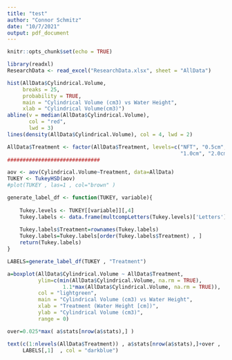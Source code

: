 ---
title: "test"
author: "Connor Schmitz"
date: "10/7/2021"
output: pdf_document
---

```{r setup, include=FALSE}
knitr::opts_chunk$set(echo = TRUE)
```

```{r}
library(readxl)
ResearchData <- read_excel("ResearchData.xlsx", sheet = "AllData")

hist(AllData$Cylindrical.Volume, 
     breaks = 25,
     probability = TRUE,
     main = "Cylindrical Volume (cm3) vs Water Height",
     xlab = "Cylindrical Volume(cm3)")
abline(v = median(AllData$Cylindrical.Volume),
       col = "red",
       lwd = 3)
lines(density(AllData$Cylindrical.Volume), col = 4, lwd = 2)


```

```{r}

AllData$Treatment <- factor(AllData$Treatment, levels=c("NFT", "0.5cm",
                                                        "1.0cm", "2.0cm"))
##############################

aov <- aov(Cylindrical.Volume~Treatment, data=AllData)
TUKEY <- TukeyHSD(aov)
#plot(TUKEY , las=1 , col="brown" )

generate_label_df <- function(TUKEY, variable){
    
    Tukey.levels <- TUKEY[[variable]][,4]
    Tukey.labels <- data.frame(multcompLetters(Tukey.levels)['Letters'])
    
    Tukey.labels$Treatment=rownames(Tukey.labels)
    Tukey.labels=Tukey.labels[order(Tukey.labels$Treatment) , ]
    return(Tukey.labels)
}

LABELS=generate_label_df(TUKEY , "Treatment")

a=boxplot(AllData$Cylindrical.Volume ~ AllData$Treatment,
          ylim=c(min(AllData$Cylindrical.Volume, na.rm = TRUE),
                  1.1*max(AllData$Cylindrical.Volume, na.rm = TRUE)),
          col = "lightgreen",
          main = "Cylindrical Volume (cm3) vs Water Height",
          xlab = "Treatment (Water Height [cm])",
          ylab = "Cylindrical Volume (cm3)",
          range = 0)

over=0.025*max( a$stats[nrow(a$stats),] )

text(c(1:nlevels(AllData$Treatment)) , a$stats[nrow(a$stats),]+over ,
     LABELS[,1]  , col = "darkblue")
```

